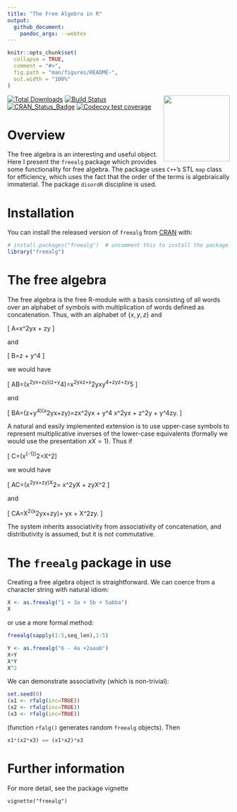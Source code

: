 ```yaml
---
title: "The Free Algebra in R"
output:
  github_document:
    pandoc_args: --webtex
---
```


<!-- README.md is generated from README.Rmd. Please edit that file -->

```r
knitr::opts_chunk$set(
  collapse = TRUE,
  comment = "#>",
  fig.path = "man/figures/README-",
  out.width = "100%"
)
```

<img src="man/figures/freealg.png" width = "150" align="right" />

<!-- badges: start -->
[![Total Downloads](https://cranlogs.r-pkg.org/badges/grand-total/freealg)](https://CRAN.R-project.org/package=freealg)
[![Build Status](https://travis-ci.org/RobinHankin/freealg.svg?branch=master)](https://travis-ci.org/RobinHankin/freealg)
[![CRAN_Status_Badge](https://www.r-pkg.org/badges/version/freealg)](https://cran.r-project.org/package=freealg)
[![Codecov test coverage](https://codecov.io/gh/RobinHankin/freealg/branch/master/graph/badge.svg)](https://codecov.io/gh/RobinHankin/freealg/branch/master)
<!-- badges: end -->

# Overview

The free algebra is an interesting and useful object.  Here I present
the `freealg` package which provides some functionality for free
algebra.  The package uses `C++`'s STL `map` class for efficiency,
which uses the fact that the order of the terms is algebraically
immaterial.  The package  `disordR` discipline is used.


# Installation

You can install the released version of `freealg` from
[CRAN](https://CRAN.R-project.org) with:

```r
# install.packages("freealg")  # uncomment this to install the package
library("freealg")
```

# The free algebra

The free algebra is the free R-module with a basis consisting of all
words over an alphabet of symbols with multiplication of words defined
as concatenation.  Thus, with an alphabet of $\{x,y,z\}$ and

\[
A=\alpha x^2yx + \beta zy
\]

and 

\[
B=\gamma z + \delta y^4
\]

we would have

\[
AB=\left(\alpha x^2yx+\beta zy\right)\left(\gamma z+\delta y^4\right)=\alpha\gamma x^2yxz+\alpha\delta x^2yxy^4+\beta\gamma zyz+\beta\delta zy^5
\]

and

\[
BA=\left(\gamma z+\delta y^4\right)\left(\alpha x^2yx+\beta zy\right)=\alpha\gamma zx^2yx + \alpha\delta y^4 x^2yx + \beta\gamma z^2y + \beta\delta y^4zy.
\]

A natural and easily implemented extension is to use upper-case
symbols to represent multiplicative inverses of the lower-case
equivalents (formally we would use the presentation $xX=1$).  Thus if

\[
C=\epsilon\left(x^{-1}\right)^2=\epsilon X^2\]

we would have 

\[
AC=\left(\alpha x^2yx+\beta zy\right)\epsilon X^2=
\alpha\epsilon x^2yX + \beta\epsilon zyX^2
\]

and 

\[
CA=\epsilon X^2\left(\alpha x^2yx+\beta zy\right)=
\alpha\epsilon yx + \beta\epsilon X^2zy.
\]

The system inherits associativity from associativity of concatenation,
and distributivity is assumed, but it is not commutative.

# The `freealg` package in use

Creating a free algebra object is straightforward.  We can coerce from
a character string with natural idiom:

```r
X <- as.freealg("1 + 3a + 5b + 5abba")
X
```
or use a more formal method:

```r
freealg(sapply(1:5,seq_len),1:5)
```

```r
Y <- as.freealg("6 - 4a +2aaab")
X+Y
X*Y
X^2
```

We can demonstrate associativity (which is non-trivial):

```r
set.seed(0)
(x1 <- rfalg(inc=TRUE))
(x2 <- rfalg(inc=TRUE))
(x3 <- rfalg(inc=TRUE))
```
(function `rfalg()` generates random `freealg` objects).  Then

```r
x1*(x2*x3) == (x1*x2)*x3
```


# Further information

For more detail, see the package vignette

`vignette("freealg")`
